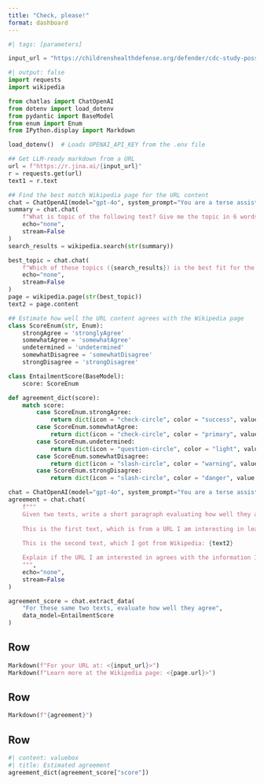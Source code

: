 ```yaml
---
title: "Check, please!"
format: dashboard
---
```

    
```python
#| tags: [parameters]

input_url = "https://childrenshealthdefense.org/defender/cdc-study-possible-link-vaccines-autism/"
```


```python
#| output: false
import requests
import wikipedia

from chatlas import ChatOpenAI
from dotenv import load_dotenv
from pydantic import BaseModel
from enum import Enum
from IPython.display import Markdown

load_dotenv()  # Loads OPENAI_API_KEY from the .env file

## Get LLM-ready markdown from a URL
url = f"https://r.jina.ai/{input_url}"
r = requests.get(url)
text1 = r.text

## Find the best match Wikipedia page for the URL content
chat = ChatOpenAI(model="gpt-4o", system_prompt="You are a terse assistant.")
summary = chat.chat(
    f"What is topic of the following text? Give me the topic in 6 words or less: {text1}",
    echo="none",
    stream=False
)
search_results = wikipedia.search(str(summary))

best_topic = chat.chat(
    f"Which of these topics ({search_results}) is the best fit for the topic of our text? Be sure you pick **exactly** one of these possible topics.",
    echo="none",
    stream=False
)
page = wikipedia.page(str(best_topic))
text2 = page.content

## Estimate how well the URL content agrees with the Wikipedia page
class ScoreEnum(str, Enum):
    strongAgree = 'stronglyAgree'
    somewhatAgree = 'somewhatAgree'
    undetermined = 'undetermined'
    somewhatDisagree = 'somewhatDisagree'
    strongDisagree = 'strongDisagree'

class EntailmentScore(BaseModel):
    score: ScoreEnum

def agreement_dict(score):
    match score:
        case ScoreEnum.strongAgree:
            return dict(icon = "check-circle", color = "success", value = "Strongly agree")
        case ScoreEnum.somewhatAgree:
            return dict(icon = "check-circle", color = "primary", value = "Somewhat agree")
        case ScoreEnum.undetermined:
            return dict(icon = "question-circle", color = "light", value = "Undetermined")
        case ScoreEnum.somewhatDisagree:
            return dict(icon = "slash-circle", color = "warning", value = "Somewhat disagree")
        case ScoreEnum.strongDisagree:
            return dict(icon = "slash-circle", color = "danger", value = "Strongly disagree")

chat = ChatOpenAI(model="gpt-4o", system_prompt="You are a terse assistant.")
agreement = chat.chat(
    f"""
    Given two texts, write a short paragraph evaluating how well they agree. 
    
    This is the first text, which is from a URL I am interesting in learning about: {text1} 
    
    This is the second text, which I got from Wikipedia: {text2}

    Explain if the URL I am interested in agrees with the information I got from Wikipedia.
    """,
    echo="none",
    stream=False
)

agreement_score = chat.extract_data(
    "For these same two texts, evaluate how well they agree",
    data_model=EntailmentScore
)

```

## Row

```python
Markdown(f"For your URL at: <{input_url}>")
Markdown(f"Learn more at the Wikipedia page: <{page.url}>")
```

## Row

::: {.card title="How do these pages agree?"}

```python
Markdown(f"{agreement}")
```

:::

## Row

```python
#| content: valuebox
#| title: Estimated agreement
agreement_dict(agreement_score["score"])
```
